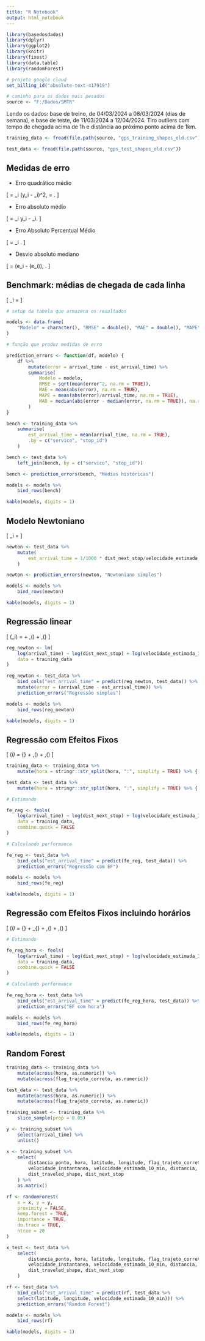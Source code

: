 ```yaml
---
title: "R Notebook"
output: html_notebook
---
```


```r
library(basedosdados)
library(dplyr)
library(ggplot2)
library(knitr)
library(fixest)
library(data.table)
library(randomForest)

# projeto google cloud
set_billing_id("absolute-text-417919") 

# caminho para os dados mais pesados
source <- "F:/Dados/SMTR"
```

Lendo os dados: base de treino, de 04/03/2024 a 08/03/2024 (dias de semana), e base de teste, de 11/03/2024 a 12/04/2024. Tiro outliers com tempo de chegada acima de 1h e distância ao próximo ponto acima de 1km.

```r
training_data <- fread(file.path(source, "gps_training_shapes_old.csv"))

test_data <- fread(file.path(source, "gps_test_shapes_old.csv"))
```

## Medidas de erro

* Erro quadrático médio

\[
\mathrm{MSE} = \frac{1}{n}\sum_i \big(y_i - \widehat{y}_i\big)^2, \quad \mathrm{RMSE} = \sqrt{\mathrm{MSE}}.
\]

* Erro absoluto médio

\[
\mathrm{MAE} = \frac{1}{n}\sum_i \big\lvert y_i - \widehat{y}_i\big\rvert.
\]

* Erro Absoluto Percentual Médio

\[
\mathrm{MAPE} = \frac{1}{n}\sum_i \frac{\lvert y_i - \widehat{y}_i\rvert}{y_i}.
\]

* Desvio absoluto mediano

\[
\mathrm{MAD} = \mathrm{median}\Big(\big\lvert e_i - \mathrm{median}(e_i)\big\rvert\Big), \quad\text{onde $e_i = y_i - \widehat{y}_i$}.
\]

## Benchmark: médias de chegada de cada linha

\[
\widehat{y}_i = \text{média de tempos de chegada do serviço ao ponto}
\]

```r
# setup da tabela que armazena os resultados

models <- data.frame(
    "Modelo" = character(), "RMSE" = double(), "MAE" = double(), "MAPE" = double(), "MAD" = double()
)

# função que produz medidas de erro

prediction_errors <- function(df, modelo) {
    df %>%
        mutate(error = arrival_time - est_arrival_time) %>%
        summarise(
            Modelo = modelo,
            RMSE = sqrt(mean(error^2, na.rm = TRUE)),
            MAE = mean(abs(error), na.rm = TRUE),
            MAPE = mean(abs(error)/arrival_time, na.rm = TRUE),
            MAD = median(abs(error - median(error, na.rm = TRUE)), na.rm = TRUE)
        )
}
```


```r
bench <- training_data %>%
    summarise(
        est_arrival_time = mean(arrival_time, na.rm = TRUE),
        .by = c("servico", "stop_id")
    )

bench <- test_data %>%
    left_join(bench, by = c("servico", "stop_id"))

bench <- prediction_errors(bench, "Médias históricas")

models <- models %>%
    bind_rows(bench)

kable(models, digits = 1)
```


## Modelo Newtoniano

\[
\widehat{y}_i = \frac{\text{distância até o próx. ponto}}{\text{velocidade média últimos 10mins}}
\]

```r
newton <- test_data %>%
    mutate(
        est_arrival_time = 1/1000 * dist_next_stop/velocidade_estimada_10_min
    )

newton <- prediction_errors(newton, "Newtoniano simples")

models <- models %>%
    bind_rows(newton)

kable(models, digits = 1)
```

## Regressão linear

\[
\log(\widehat{y}_i) = \alpha + \beta\,\log(\text{distância}) + \gamma\,\log(\text{velocidade 10mins})
\]

```r
reg_newton <- lm(
    log(arrival_time) ~ log(dist_next_stop) + log(velocidade_estimada_10_min),
    data = training_data
)

reg_newton <- test_data %>%
    bind_cols("est_arrival_time" = predict(reg_newton, test_data)) %>%
    mutate(error = (arrival_time - est_arrival_time)) %>%
    prediction_errors("Regressão simples")

models <- models %>%
    bind_rows(reg_newton)

kable(models, digits = 1)
```

## Regressão com Efeitos Fixos

\[
\log(\widehat{y}_i) = \alpha_{\text{serviço, ponto}} + \beta\,\log(\text{distância}) + \gamma\,\log(\text{velocidade 10mins})
\]

```r
training_data <- training_data %>%
    mutate(hora = stringr::str_split(hora, ":", simplify = TRUE) %>% {.[,1]})

test_data <- test_data %>%
    mutate(hora = stringr::str_split(hora, ":", simplify = TRUE) %>% {.[,1]})

# Estimando

fe_reg <- feols(
    log(arrival_time) ~ log(dist_next_stop) + log(velocidade_estimada_10_min) | servico^stop_id,
    data = training_data,
    combine.quick = FALSE
)

# Calculando performance

fe_reg <- test_data %>%
    bind_cols("est_arrival_time" = predict(fe_reg, test_data)) %>%
    prediction_errors("Regressão com EF")

models <- models %>%
    bind_rows(fe_reg)

kable(models, digits = 1)
```

## Regressão com Efeitos Fixos incluindo horários

\[
\log(\widehat{y}_i) = \alpha_{\text{serviço, ponto}} + \alpha_{\text{hora, ponto}} + \beta\,\log(\text{distância}) + \gamma\,\log(\text{velocidade 10mins})
\]

```r
# Estimando

fe_reg_hora <- feols(
    log(arrival_time) ~ log(dist_next_stop) + log(velocidade_estimada_10_min) | servico^stop_id + stop_id^hora,
    data = training_data,
    combine.quick = FALSE
)

# Calculando performance

fe_reg_hora <- test_data %>%
    bind_cols("est_arrival_time" = predict(fe_reg_hora, test_data)) %>%
    prediction_errors("EF com hora")

models <- models %>%
    bind_rows(fe_reg_hora)

kable(models, digits = 1)
```

## Random Forest

```r
training_data <- training_data %>%
    mutate(across(hora, as.numeric)) %>%
    mutate(across(flag_trajeto_correto, as.numeric))

test_data <- test_data %>%
    mutate(across(hora, as.numeric)) %>%
    mutate(across(flag_trajeto_correto, as.numeric))

training_subset <- training_data %>%
    slice_sample(prop = 0.05)

y <- training_subset %>%
    select(arrival_time) %>%
    unlist()

x <- training_subset %>%
    select(
        distancia_ponto, hora, latitude, longitude, flag_trajeto_correto,
        velocidade_instantanea, velocidade_estimada_10_min, distancia,
        dist_traveled_shape, dist_next_stop
    ) %>%
    as.matrix()

rf <- randomForest(
    x = x, y = y,
    proximity = FALSE,
    keep.forest = TRUE,
    importance = TRUE,
    do.trace = TRUE,
    ntree = 20
)

x_test <- test_data %>%
    select(
        distancia_ponto, hora, latitude, longitude, flag_trajeto_correto,
        velocidade_instantanea, velocidade_estimada_10_min, distancia,
        dist_traveled_shape, dist_next_stop
    )

rf <- test_data %>%
    bind_cols("est_arrival_time" = predict(rf, test_data %>%
    select(latitude, longitude, velocidade_estimada_10_min))) %>%
    prediction_errors("Random Forest")

models <- models %>%
    bind_rows(rf)

kable(models, digits = 1)
```

